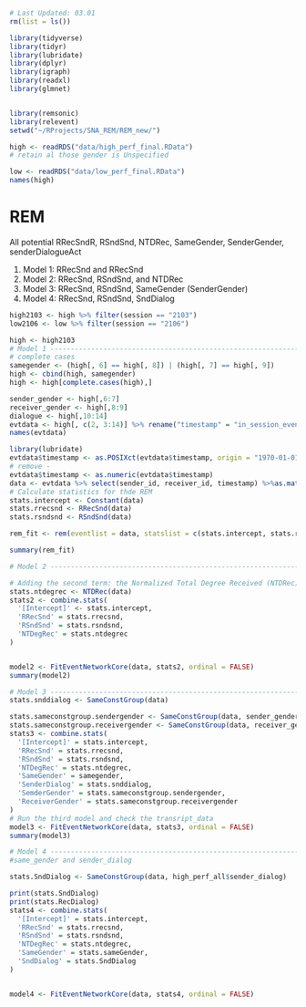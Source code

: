 ```r
# Last Updated: 03.01
rm(list = ls())

library(tidyverse)
library(tidyr)
library(lubridate)
library(dplyr)
library(igraph)
library(readxl)
library(glmnet)


library(remsonic)
library(relevent)
setwd("~/RProjects/SNA_REM/REM_new/")
```

```r

high <- readRDS("data/high_perf_final.RData")
# retain al those gender is Unspecified

low <- readRDS("data/low_perf_final.RData")
names(high)
```

# REM
All potential
RRecSndR, RSndSnd, NTDRec, SameGender, SenderGender, senderDialogueAct

1. Model 1: RRecSnd and RRecSnd
2. Model 2: RRecSnd, RSndSnd, and NTDRec
3. Model 3: RRecSnd, RSndSnd, SameGender (SenderGender)
4. Model 4: RRecSnd, RSndSnd, SndDialog

```r
high2103 <- high %>% filter(session == "2103") 
low2106 <- low %>% filter(session == "2106") 
```


```r
high <- high2103
# Model 1 -----------------------------------------------------------------
# complete cases
samegender <- (high[, 6] == high[, 8]) | (high[, 7] == high[, 9])
high <- cbind(high, samegender)
high <- high[complete.cases(high),]

sender_gender <- high[,6:7]
receiver_gender <- high[,8:9]
dialogue <- high[,10:14]
evtdata <- high[, c(2, 3:14)] %>% rename("timestamp" = "in_session_event_order") %>% as.data.frame()
names(evtdata)
```


```r
library(lubridate)
evtdata$timestamp <- as.POSIXct(evtdata$timestamp, origin = "1970-01-01")
# remove - 
evtdata$timestamp <- as.numeric(evtdata$timestamp)
data <- evtdata %>% select(sender_id, receiver_id, timestamp) %>%as.matrix()
# Calculate statistics for thde REM
stats.intercept <- Constant(data)
stats.rrecsnd <- RRecSnd(data)
stats.rsndsnd <- RSndSnd(data)

rem_fit <- rem(eventlist = data, statslist = c(stats.intercept, stats.rrecsnd, stats.rsndsnd))

summary(rem_fit)
```





```r

# Model 2 -----------------------------------------------------------------

# Adding the second term: the Normalized Total Degree Received (NTDRec)
stats.ntdegrec <- NTDRec(data)
stats2 <- combine.stats(
  '[Intercept]' <- stats.intercept,
  'RRecSnd' = stats.rrecsnd,
  'RSndSnd' = stats.rsndsnd,
  'NTDegRec' = stats.ntdegrec
)


model2 <- FitEventNetworkCore(data, stats2, ordinal = FALSE)
summary(model2)
```

```r


# Model 3 -----------------------------------------------------------------
stats.snddialog <- SameConstGroup(data)

stats.sameconstgroup.sendergender <- SameConstGroup(data, sender_gender)
stats.sameconstgroup.receivergender <- SameConstGroup(data, receiver_gender)
stats3 <- combine.stats(
  '[Intercept]' = stats.intercept,
  'RRecSnd' = stats.rrecsnd,
  'RSndSnd' = stats.rsndsnd,
  'NTDegRec' = stats.ntdegrec,
  'SameGender' = samegender,
  'SenderDialog' = stats.snddialog,
  'SemderGender' = stats.sameconstgroup.sendergender,
  'ReceiverGender' = stats.sameconstgroup.receivergender
)
# Run the third model and check the transript_data
model3 <- FitEventNetworkCore(data, stats3, ordinal = FALSE)
summary(model3)
```

```r

# Model 4 -----------------------------------------------------------------
#same_gender and sender_dialog

stats.SndDialog <- SameConstGroup(data, high_perf_all$sender_dialog)

print(stats.SndDialog)
print(stats.RecDialog)
stats4 <- combine.stats(
  '[Intercept]' = stats.intercept,
  'RRecSnd' = stats.rrecsnd,
  'RSndSnd' = stats.rsndsnd,
  'NTDegRec' = stats.ntdegrec,
  'SameGender' = stats.sameGender,
  'SndDialog' = stats.SndDialog
)


model4 <- FitEventNetworkCore(data, stats4, ordinal = FALSE)
```

